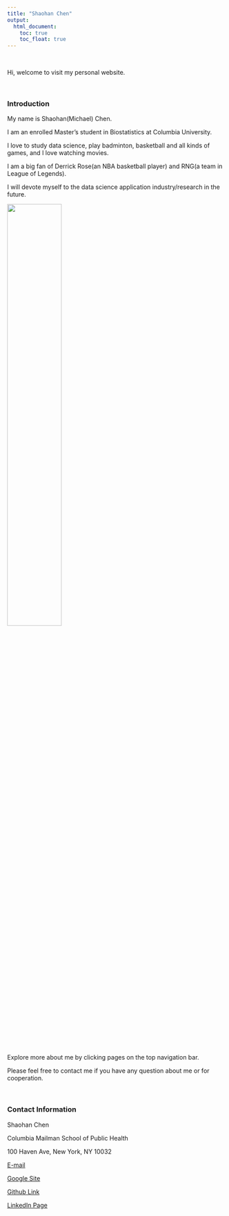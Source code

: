 ```yaml
---
title: "Shaohan Chen"
output: 
  html_document:
    toc: true
    toc_float: true
---
```


\ \par

Hi, welcome to visit my personal website.

\ \par

### Introduction

My name is Shaohan(Michael) Chen.

I am an enrolled Master's student in Biostatistics at Columbia University.

I love to study data science, play badminton, basketball and all kinds of games, and I love watching movies.

I am a big fan of Derrick Rose(an NBA basketball player) and RNG(a team in League of Legends).

I will devote myself to the data science application industry/research in the future.

<img src="Images/Snowfox.jpeg" style="width:50%">

Explore more about me by clicking pages on the top navigation bar.

Please feel free to contact me if you have any question about me or for cooperation.

\ \par

### Contact Information

Shaohan Chen

Columbia Mailman School of Public Health

100 Haven Ave, New York, NY 10032

[E-mail](mailto:<sc5154@cumc.columiba.edu>)

[Google Site](https://sites.google.com/view/shaohanchen/home)

[Github Link](https://github.com/ShadowShakes)

[LinkedIn Page](https://www.linkedin.com/in/shaohanchen-orange/)